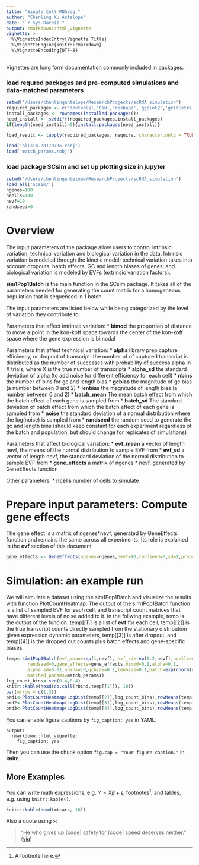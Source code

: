 ```yaml
---
title: "Single Cell RNAseq "
author: "Chenling Xu Antelope"
date: "`r Sys.Date()`"
output: rmarkdown::html_vignette
vignette: >
  %\VignetteIndexEntry{Vignette Title}
  %\VignetteEngine{knitr::rmarkdown}
  %\VignetteEncoding{UTF-8}
---
```


Vignettes are long form documentation commonly included in packages. 

### load requred packages and pre-computed simulations and data-matched parameters
```r
setwd('/Users/chenlingantelope/ResearchProjects/scRNA_simulation')
required_packages <- c('devtools','FNN','reshape','ggplot2','gridExtra','ape','MASS','Rtsne','RColorBrewer','fAsianOptions','fOptions','fBasics','timeSeries','timeDate','Biobase' )
install_packages <- rownames(installed.packages())
need_install <- setdiff(required_packages,install_packages)
if(length(need_install)>0){install.packages(need_install)}

load_result <- lapply(required_packages, require, character.only = TRUE)

load('allsim.20170706.robj')
load('match_params.robj')
```
### load package SCsim and set up plotting size in jupyter
```r
setwd('/Users/chenlingantelope/ResearchProjects/scRNA_simulation')
load_all('SCsim/')
ngenes=100
ncells=100
nevf=10
randseed=0
```

# Overview
The input parameters of the package allow users to control intrinsic variation, technical variation and biological variation in the data. Intrinsic variation is modeled through the kinetic model; technical variation takes into account dropouts, batch effects, GC and length biases of genes; and biological variation is modeled by EVFs (extrinsic variation factors). 

**sim1Pop1Batch** is the main function in the SCsim package. It takes all of the parameters needed for generating the count matrix for a homogeneous population that is sequenced in 1 batch.

 The input parameters are listed below while being categorized by the level of variation they contribute to:

Parameters that affect intrinsic variation:
* **bimod** the proportion of distance to move a point in the kon-koff space towards the center of the kon-koff space where the gene expression is bimodal

Parameters that affect technical variation:
* **alpha** library prep capture efficiency, or dropout of transcript: the number of of captured transcript is distributed as the number of successes with probability of success alpha in X trials, where X is the true number of transcripts
* **alpha_sd** the standard deviation of alpha (to add noise for different efficiency for each cell)
* **nbins** the number of bins for gc and length bias
* **gcbias** the magnitude of gc bias (a number between 0 and 2) 
* **lenbias** the magnitude of length bias (a number between 0 and 2)
* **batch_mean** The mean batch effect from which the batch effect of each gene is sampled from
* **batch_sd** The standard deviation of batch effect from which the batch effect of each gene is sampled from
* **noise** the standard deviation of a normal distribution where the log(noise) is sampled from
* **randseed** the random seed to generate the gc and length bins (should keep constant for each experiment regardless of the batch and population, but should change for replicates of simulations)

Parameters that affect biological variation:
* **evf_mean** a vector of length nevf, the means of the normal distribution to sample EVF from 
* **evf_sd** a vector of length nevf, the standard deviation of the normal distribution to sample EVF from
* **gene_effects** a matrix of ngenes * nevf, generated by GeneEffects function

Other parameters: 
* **ncells** number of cells to simulate


# Prepare input parameters: Compute gene effects 
The gene effect is a matrix of ngenes*nevf, generated by GeneEffects function and remains the same across all experiments. Its role is explained in the **evf** section of this document
```r
gene_effects <- GeneEffects(ngenes=ngenes,nevf=10,randseed=0,sd=1,prob=0.3)
```

# Simulation: an example run 
We will simulate a dataset using the sim1Pop1Batch and visualize the results with function PlotCountHeatmap. The output of the sim1Pop1Batch function is a list of sampled EVF for each cell, and transcript count matrices that have different levels of noise added to it. In the follwing example, temp is the output of the funcion. temp[[1]] is a list of **evf** for each cell, temp[[2]] is the true transcript counts directly sampled from the stationary distribution given expression dynamic parameters, temp[[3]] is after dropout, and temp[[4]] is the dropped out counts plus batch effects and gene-specific biases.

```r
temp<-sim1Pop1Batch(evf_mean=rep(1,nevf), evf_sd=rep(0.2,nevf),ncells=ncells,
        randseed=0,gene_effects=gene_effects,bimod=0.1,alpha=0.1,
        alpha_sd=0.01,nbins=10,gcbias=0.1,lenbias=0.1,batch=exp(rnorm(ngenes,0,0.1)),noise=0.1,
        matched_params=match_params1)
log_count_bins<-seq(0,4,0.4)
knitr::kable(head(do.call(rbind,temp[[1]]), 10))
par(mfrow = c(1,3))
ord1<-PlotCountHeatmap(LogDist(temp[[2]],log_count_bins),rowMeans(temp[[2]]),NA,1,paste('truecounts.bimod=',bimod,'.jpeg',sep=''))
ord2<-PlotCountHeatmap(LogDist(temp[[3]],log_count_bins),rowMeans(temp[[3]]),NA,1,paste('droppedcounts.bimod=',bimod,'.jpeg',sep=''))
ord3<-PlotCountHeatmap(LogDist(temp[[4]],log_count_bins),rowMeans(temp[[4]]),NA,1,paste('biasedcounts.bimod=',bimod,'.jpeg',sep=''))
```







































You can enable figure captions by `fig_caption: yes` in YAML:

    output:
      rmarkdown::html_vignette:
        fig_caption: yes

Then you can use the chunk option `fig.cap = "Your figure caption."` in **knitr**.

## More Examples

You can write math expressions, e.g. $Y = X\beta + \epsilon$, footnotes^[A footnote here.], and tables, e.g. using `knitr::kable()`.

```r
knitr::kable(head(mtcars, 10))
```

Also a quote using `>`:

> "He who gives up [code] safety for [code] speed deserves neither."
([via](https://twitter.com/hadleywickham/status/504368538874703872))
